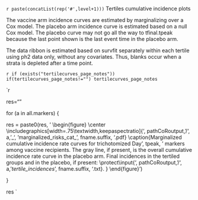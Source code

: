 `r paste(concatList(rep('#',level+1)))` Tertiles cumulative incidence plots 

The vaccine arm incidence curves are estimated by marginalizing over a Cox model. The placebo arm incidence curve is estimated based on a null Cox model. The placebo curve may not go all the way to tfinal.tpeak because the last point shown is the last event time in the placebo arm.


The data ribbon is estimated based on survfit separately within each tertile using ph2 data only, without any covariates. Thus, blanks occur when a strata is depleted after a time point.


`r if (exists("tertilecurves_page_notes")) if(tertilecurves_page_notes!="") tertilecurves_page_notes`



`r 

res=""

for (a in all.markers) {

  res = paste0(res, '
\\begin{figure}
\\center
\\includegraphics[width=.75\\textwidth,keepaspectratio]{', pathCoRoutput, '/', a, '_', 'marginalized_risks_cat_',  fname.suffix, '.pdf} 
\\caption{Marginalized cumulative incidence rate curves for trichotomized Day ', tpeak, ' markers among vaccine recipients. The gray line, if present, is the overall cumulative incidence rate curve in the placebo arm. Final incidences in the tertiled groups and in the placebo, if present: \\protect\\input{',  pathCoRoutput, '/', a, '_tertile_incidences_',  fname.suffix, '.txt}. }
\\end{figure}
')

}

res 
`




\clearpage